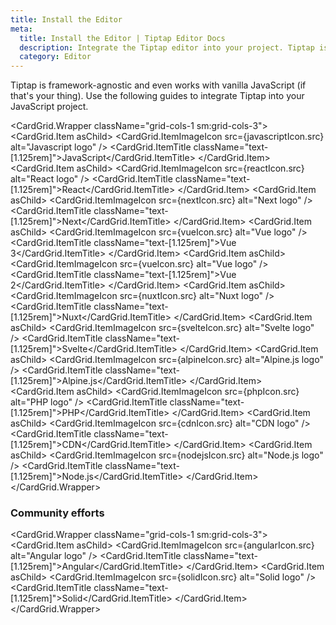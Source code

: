 ```yaml
---
title: Install the Editor
meta:
  title: Install the Editor | Tiptap Editor Docs
  description: Integrate the Tiptap editor into your project. Tiptap is framework-agnostic, offering full compatibility with most frameworks.
  category: Editor
---
```


Tiptap is framework-agnostic and even works with vanilla JavaScript (if that's your thing). Use the following guides to integrate Tiptap into your JavaScript project.


<CardGrid.Wrapper className="grid-cols-1 sm:grid-cols-3">
  <CardGrid.Item asChild>
    <Link href="/editor/getting-started/install/vanilla-javascript">
      <CardGrid.ItemImageIcon src={javascriptIcon.src} alt="Javascript logo" />
      <CardGrid.ItemTitle className="text-[1.125rem]">JavaScript</CardGrid.ItemTitle>
    </Link>
  </CardGrid.Item>
  <CardGrid.Item asChild>
    <Link href="/editor/getting-started/install/react">
      <CardGrid.ItemImageIcon src={reactIcon.src} alt="React logo" />
      <CardGrid.ItemTitle className="text-[1.125rem]">React</CardGrid.ItemTitle>
    </Link>
  </CardGrid.Item>
  <CardGrid.Item asChild>
    <Link href="/editor/getting-started/install/nextjs">
      <CardGrid.ItemImageIcon src={nextIcon.src} alt="Next logo" />
      <CardGrid.ItemTitle className="text-[1.125rem]">Next</CardGrid.ItemTitle>
    </Link>
  </CardGrid.Item>
  <CardGrid.Item asChild>
    <Link href="/editor/getting-started/install/vue3">
      <CardGrid.ItemImageIcon src={vueIcon.src} alt="Vue logo" />
      <CardGrid.ItemTitle className="text-[1.125rem]">Vue 3</CardGrid.ItemTitle>
    </Link>
  </CardGrid.Item>
  <CardGrid.Item asChild>
    <Link href="/editor/getting-started/install/vue2">
      <CardGrid.ItemImageIcon src={vueIcon.src} alt="Vue logo" />
      <CardGrid.ItemTitle className="text-[1.125rem]">Vue 2</CardGrid.ItemTitle>
    </Link>
  </CardGrid.Item>
  <CardGrid.Item asChild>
    <Link href="/editor/getting-started/install/nuxt">
      <CardGrid.ItemImageIcon src={nuxtIcon.src} alt="Nuxt logo" />
      <CardGrid.ItemTitle className="text-[1.125rem]">Nuxt</CardGrid.ItemTitle>
    </Link>
  </CardGrid.Item>
  <CardGrid.Item asChild>
    <Link href="/editor/getting-started/install/svelte">
      <CardGrid.ItemImageIcon src={svelteIcon.src} alt="Svelte logo" />
      <CardGrid.ItemTitle className="text-[1.125rem]">Svelte</CardGrid.ItemTitle>
    </Link>
  </CardGrid.Item>
  <CardGrid.Item asChild>
    <Link href="/editor/getting-started/install/alpine">
      <CardGrid.ItemImageIcon src={alpineIcon.src} alt="Alpine.js logo" />
      <CardGrid.ItemTitle className="text-[1.125rem]">Alpine.js</CardGrid.ItemTitle>
    </Link>
  </CardGrid.Item>
  <CardGrid.Item asChild>
    <Link href="/editor/getting-started/install/php">
      <CardGrid.ItemImageIcon src={phpIcon.src} alt="PHP logo" />
      <CardGrid.ItemTitle className="text-[1.125rem]">PHP</CardGrid.ItemTitle>
    </Link>
  </CardGrid.Item>
  <CardGrid.Item asChild>
    <Link href="/editor/getting-started/install/cdn">
      <CardGrid.ItemImageIcon src={cdnIcon.src} alt="CDN logo" />
      <CardGrid.ItemTitle className="text-[1.125rem]">CDN</CardGrid.ItemTitle>
    </Link>
  </CardGrid.Item>
  <CardGrid.Item asChild>
    <Link href="/editor/getting-started/install/nodejs">
      <CardGrid.ItemImageIcon src={nodejsIcon.src} alt="Node.js logo" />
      <CardGrid.ItemTitle className="text-[1.125rem]">Node.js</CardGrid.ItemTitle>
    </Link>
  </CardGrid.Item>
</CardGrid.Wrapper>

### Community efforts

<CardGrid.Wrapper className="grid-cols-1 sm:grid-cols-3">
  <CardGrid.Item asChild>
    <Link target="_blank" rel="nofollow noreferrer" href="https://github.com/sibiraj-s/ngx-tiptap">
      <CardGrid.ItemImageIcon src={angularIcon.src} alt="Angular logo" />
      <CardGrid.ItemTitle className="text-[1.125rem]">Angular</CardGrid.ItemTitle>
    </Link>
  </CardGrid.Item>
  <CardGrid.Item asChild>
    <Link target="_blank" rel="nofollow noreferrer" href="https://github.com/LXSMNSYC/solid-tiptap">
      <CardGrid.ItemImageIcon src={solidIcon.src} alt="Solid logo" />
      <CardGrid.ItemTitle className="text-[1.125rem]">Solid</CardGrid.ItemTitle>
    </Link>
  </CardGrid.Item>
</CardGrid.Wrapper>
